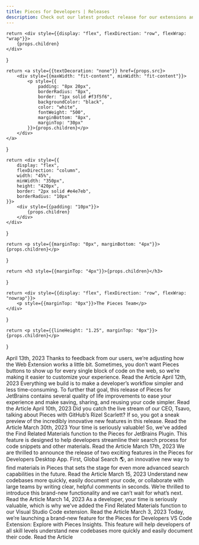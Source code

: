 ```yaml
---
title: Pieces for Developers | Releases
description: Check out our latest product release for our extensions and plugins and learn how to use never before seen features.
---
```



    return <div style={{display: "flex", flexDirection: "row", flexWrap: "wrap"}}>
        {props.children}
    </div>
}

    return <a style={{textDecoration: "none"}} href={props.src}>
        <div style={{maxWidth: "fit-content", minWidth: "fit-content"}}>
            <p style={{
                padding: "8px 20px",
                borderRadius: "8px",
                border: "1px solid #f3f5f6",
                backgroundColor: "black",
                color: "white",
                fontWeight: "500",
                marginBottom: "8px",
                marginTop: "30px"
            }}>{props.children}</p>
        </div>
    </a>
}

    return <div style={{
        display: "flex",
        flexDirection: "column",
        width: "45%",
        minWidth: "350px",
        height: "420px",
        border: "2px solid #e4e7eb",
        borderRadius: "10px"
    }}>
        <div style={{padding: "10px"}}>
            {props.children}
        </div>
    </div>
}

    return <p style={{marginTop: "0px", marginBottom: "4px"}}>{props.children}</p>
}

    return <h3 style={{marginTop: "4px"}}>{props.children}</h3>
}

    return <div style={{display: "flex", flexDirection: "row", flexWrap: "nowrap"}}>
        <p style={{marginTop: "0px"}}>The Pieces Team</p>
    </div>
}

    return <p style={{lineHeight: "1.25", marginTop: "0px"}}>{props.children}</p>
}




<MainContainer>
    <Card>
        <Date>April 13th, 2023</Date>
        <Title>Pieces Web Extension 2.6.0: Enable/Disable Pieces Buttons by Default</Title>
        <Author></Author>
        <Snip>Thanks to feedback from our users, we’re adjusting how the Web Extension works a little bit. Sometimes,
            you don’t want Pieces buttons to show up for every single block of code on the web, so we’re making it
            easier to customize your experience.</Snip>
        <ClickThrough src="/updates/pieces-web-extension-adjust-default-settings">Read the Article</ClickThrough>
    </Card>
</MainContainer>
<MainContainer>
    <Card>
        <Date>April 12th, 2023</Date>
        <Title>Pieces for JetBrains 5.2.0: Enhanced Snippet List, Snippet Preview, Bug Fixes, and More</Title>
        <Author></Author>
        <Snip>Everything we build is to make a developer’s workflow simpler and less time-consuming. To further that
            goal, this release of Pieces for JetBrains contains several quality of life improvements to ease your
            experience and make saving, sharing, and reusing your code simpler.</Snip>
        <ClickThrough src="/updates/pieces-jetbrains-snippet-preview-list">Read the Article</ClickThrough>
    </Card>
</MainContainer>

<MainContainer>
    <Card>
        <Date>April 10th, 2023</Date>
        <Title>Pieces for Developers 1.13.0 and Pieces OS 4.2.1: Dropping in Even More AI 🤖 Transformations, Describe to
            Generate, and WAY More</Title>
        <Author></Author>
        <Snip>Did you catch the live stream of our CEO, Tsavo, talking about Pieces with GitHub’s Rizel Scarlett? If so,
            you got a sneak preview of the incredibly innovative new features in this release.</Snip>
        <ClickThrough src="/updates/pieces-developers-ai-transformations">Read the Article</ClickThrough>
    </Card>
</MainContainer>
<MainContainer>
    <Card>
        <Date>March 30th, 2023</Date>
        <Title>JetBrains 5.1.0: Discover Related Materials in Pieces 🧩</Title>
        <Author></Author>
        <Snip>Your time is seriously valuable! So, we've added the Find Related Materials function to the Pieces for
            JetBrains Plugin. This feature is designed to help developers streamline their search process for code
            snippets and other materials. </Snip>
        <ClickThrough src="/updates/pieces-jetbrains-related-materials">Read the Article</ClickThrough>
    </Card>
</MainContainer>
<MainContainer>
    <Card>
        <Date>March 17th, 2023</Date>
        <Title>Pieces for Developers 1.12.0 & Pieces OS 4.1.0: Global Search, A Faster Way to Find Developer
            Materials </Title>
        <Author></Author>
        <Snip>We are thrilled to announce the release of two exciting features in the Pieces for Developers Desktop App.
            First, Global Search 🌎, an innovative new way to find materials in Pieces that sets the stage for even more
            advanced search capabilities in the future. </Snip>
        <ClickThrough src="/updates/pieces-desktop-app-os-global-search">Read the Article</ClickThrough>
    </Card>
</MainContainer>
<MainContainer>
    <Card>
        <Date>March 15, 2023</Date>
        <Title>Pieces Web Extension 2.6.0: Enable/Disable Pieces Buttons by Default</Title>
        <Author></Author>
        <Snip>Understand new codebases more quickly, easily document your code, or collaborate with large teams by
            writing clear, helpful comments in seconds. We’re thrilled to introduce this brand-new functionality and we
            can’t wait for what’s next.</Snip>
        <ClickThrough src="/updates/pieces-jetbrains-explore-materials">Read the Article</ClickThrough>
    </Card>
</MainContainer>
<MainContainer>
    <Card>
        <Date>March 14, 2023</Date>
        <Title>Pieces for VS Code 0.6.0: Select Some Code. Find Related Materials. ✨</Title>
        <Author></Author>
        <Snip>As a developer, your time is seriously valuable, which is why we've added the Find Related Materials
            function to our Visual Studio Code extension. </Snip>
        <ClickThrough src="/updates/pieces-vs-code-related-materials">Read the Article</ClickThrough>
    </Card>
</MainContainer>
<MainContainer>
    <Card>
        <Date>March 3, 2023</Date>
        <Title>Pieces for VS Code 0.5.0: Introducing Explore with Pieces Insights 👀</Title>
        <Author></Author>
        <Snip>Today, we’re launching a brand-new feature for the Pieces for Developers VS Code Extension: Explore with
            Pieces Insights. This feature will help developers of all skill levels understand new codebases more
            quickly and easily document their code.</Snip>
        <ClickThrough src="/updates/pieces-vs-code-explore-insights">Read the Article</ClickThrough>
    </Card>
</MainContainer>

